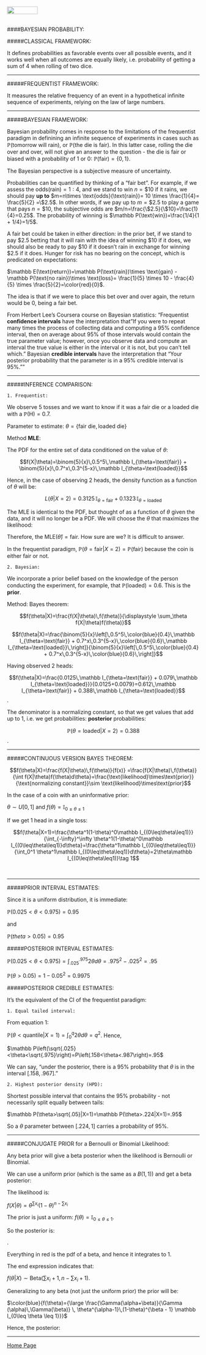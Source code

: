 <br>
<a href="http://rinterested.github.io/statistics/index.html">
<img HEIGHT="20" WIDTH="80" src="https://cloud.githubusercontent.com/assets/9312897/10556783/a27a26fa-745c-11e5-9b1a-2d5bd737387a.PNG"></a>
<br><br>

####BAYESIAN PROBABILITY:
<br>

#####CLASSICAL FRAMEWORK:

It defines probabilities as favorable events over all possible events, and it works well when all outcomes are equally likely, i.e. probability of getting a sum of $4$ when rolling of two dice.

---

#####FREQUENTIST FRAMEWORK:

It measures the relative frequency of an event in a hypothetical infinite sequence of experiments, relying on the law of large numbers.

---

#####BAYESIAN FRAMEWORK:

Bayesian probability comes in response to the limitations of the frequentist paradigm in definining an infinite sequence of experiments in cases such as $\mathbb P(\text{tomorrow will rain})$, or $\mathbb P(\text{the die is fair})$. In this latter case, rolling the die over and over, will not give an answer to the question - the die is fair or biased with a probability of $1$ or $0$: $\mathbb P(\text{fair})=\{0,1\}$.

The Bayesian perspective is a subjective measure of uncertainty.

Probabilities can be quantified by thinking of a "fair bet". For example, if we assess the $\text{odds}(\text{rain})=1:4$, and we stand to win $n=\$10$ if it rains, we should pay **up to** $m=n\times \text{odds}(\text{rain})= 10 \times \frac{1}{4}= \frac{5}{2} =\$2.5$.  In other words, if we pay up to $m=\$2.5$ to play a game that pays $n=\$10$, the subjective odds are $m/n=\frac{\$2.5}{\$10}=\frac{1}{4}=0.25$. The probability of winning is $\mathbb P(\text{win})=\frac{1/4}{1 + 1/4}=1/5$.

A fair bet could be taken in either direction: in the prior bet, if we stand to pay $\$2.5$ betting that it will rain with the idea of winning $\$10$ if it does, we should also be ready to pay $\$10$ if it doesn't rain in exchange for winning $\$2.5$ if it does. Hunger for risk has no bearing on the concept, which is predicated on expectations:

$\mathbb E(\text{return})=\mathbb P(\text{rain})\times \text{gain} - \mathbb P(\text{no rain})\times \text{loss}= \frac{1}{5} \times 10 - \frac{4}{5} \times \frac{5}{2}=\color{red}{0}$.

The idea is that if we were to place this bet over and over again, the return would be $0$, being a fair bet.

From Herbert Lee's Coursera course on Bayesian statistics: "Frequentist **confidence intervals** have the interpretation that "If you were to repeat many times the process of collecting data and computing a 95% confidence interval, then on average about 95% of those intervals would contain the true parameter value; however, once you observe data and compute an interval the true value is either in the interval or it is not, but you can't tell which." Bayesian **credible intervals** have the interpretation that "Your posterior probability that the parameter is in a 95% credible interval is 95%.""

---

#####INFERENCE COMPARISON:

    1. Frequentist:

We observe $5$ tosses and we want to know if it was a fair die or a loaded die with a $\mathbb P(\text{H})=0.7$.

Parameter to estimate: $\theta=\{\text{fair die},\text{loaded die}\}$

Method **MLE**:

The PDF for the entire set of data conditioned on the value of $\theta$:

$$f(X|\theta)=\binom{5}{x}\,0.5^5\,\mathbb I_{\theta=\text{fair}} + \binom{5}{x}\,0.7^x\,0.3^{5-x}\,\mathbb I_{\theta=\text{loaded}}$$

Hence, in the case of observing $2$ heads, the density function as a function of $\theta$ will be:

$$L(\theta|X=2)=0.3125\,\mathbb I_{\theta=\text{fair}} + 0.1323\,\mathbb I_{\theta=\text{loaded}}$$

The MLE is identical to the PDF, but thought of as a function of $\theta$ given the data, and it will no longer be a PDF. We will choose the $\theta$ that maximizes the likelihood:

Therefore, the $\text{MLE}(\hat \theta)=\text{fair}$. How sure are we? It is difficult to answer.

In the frequentist paradigm, $\mathbb P(\theta=\text{fair}|X=2)=\mathbb P(\text{fair})$ because the coin is either fair or not.

    2. Bayesian:
    
We incorporate a prior belief based on the knowledge of the person conducting the experiment, for example, that $\mathbb P(\text{loaded})=0.6$. This is the **prior**.

Method: Bayes theorem:

$$f(\theta|X)=\frac{f(X|\theta)\,f(\theta)}{\displaystyle \sum_\theta f(X|\theta)f(\theta)}$$

$$f(\theta|X)=\frac{\binom{5}{x}\left[\,0.5^5\,\color{blue}{0.4}\,\mathbb I_{\theta=\text{fair}} + 0.7^x\,0.3^{5-x}\,\color{blue}{0.6}\,\mathbb I_{\theta=\text{loaded}}\,\right]}{\binom{5}{x}\left[\,0.5^5\,\color{blue}{0.4} + 0.7^x\,0.3^{5-x}\,\color{blue}{0.6}\,\right]}$$

Having observed $2$ heads:

$$f(\theta|X)=\frac{0.0125\,\mathbb I_{\theta=\text{fair}} + 0.079\,\mathbb I_{\theta=\text{loaded}}}{0.0125+0.0079}=0.612\,\mathbb I_{\theta=\text{fair}} + 0.388\,\mathbb I_{\theta=\text{loaded}}$$.

The denominator is a normalizing constant, so that we get values that add up to $1$, i.e. we get probabilities: **posterior** probabilities:

$$\mathbb P(\theta=\text{loaded}|X=2)=0.388$$.

---

#####CONTINUOUS VERSION BAYES THEOREM:

$$f(\theta|X)=\frac{f(X|\theta)\,f(\theta)}{f(x)}
=\frac{f(X|\theta)\,f(\theta)}{\int f(X|\theta)f(\theta)d\theta}=\frac{\text{likelihood}\times\text{prior}}{\text{normalizing constant}}\sim \text{likelihood}\times\text{prior}$$

In the case of a coin with an uninformative prior:

$\theta\sim U[0,1]$ and $f(\theta)=\mathbb I_{0\leq\theta\leq1}$

If we get $1$ head in a single toss:

$$f(\theta|X=1)=\frac{\theta^1(1-\theta)^0\mathbb I_{(0\leq\theta\leq1)}}{\int_{-\infty}^\infty \theta^1(1-\theta)^0\mathbb I_{(0\leq\theta\leq1)}d\theta}=\frac{\theta^1\mathbb I_{(0\leq\theta\leq1)}}{\int_0^1 \theta^1\mathbb I_{(0\leq\theta\leq1)}d\theta}=2\theta\mathbb I_{(0\leq\theta\leq1)}\tag 1$$

<br>

---

#####PRIOR INTERVAL ESTIMATES:


Since it is a uniform distribution, it is immediate:

$\mathbb P(0.025<\theta<0.975)=0.95$

and

$\mathbb P(theta>0.05)=0.95$

#####POSTERIOR INTERVAL ESTIMATES:


$\mathbb P(0.025<\theta<0.975)=\int_.025^.975 2\theta d\theta= .975^2-.025^2=.95$

$\mathbb P(\theta>0.05)=1 - 0.05^2=0.9975$

#####POSTERIOR CREDIBLE ESTIMATES:


It's the equivalent of the CI of the frequentist paradigm:

    1. Equal tailed interval:
    

From equation 1:

$\mathbb P(\theta<\text{quantile}|X=1)=\int_0^q 2\theta d\theta=q^2$. Hence,

$\mathbb P\left(\sqrt{.025}<\theta<\sqrt{.975}\right)=P\left(.158<\theta<.987\right)=.95$

We can say, "under the posterior, there is a $95\%$ probability that $\theta$ is in the interval $[.158,.967]$."

    2. Highest posterior density (HPD):


Shortest possible interval that contains the $95\%$ probability - not necessarily split equally between tails:

$\mathbb P(\theta>\sqrt{.05}|X=1)=\mathbb P(\theta>.224|X=1)=.95$

So a $\theta$ parameter between $[.224,1]$ carries a probability of $95\%$.

---

#####CONJUGATE PRIOR for a Bernoulli or Binomial Likelihood:

Any beta prior will give a beta posterior when the likelihood is Bernoulli or Binomial.

We can use a uniform prior (which is the same as a $B(1,1)$) and get a beta posterior:

The likelihood is:

$f(X|\theta)= \theta^{\sum x_i}(1-\theta)^{n-\sum x_i}$

The prior is just a uniform: $f(\theta) = \mathbb I_{0\leq \theta \leq 1}$.

So the posterior is:

\begin{align}
\displaystyle f(\theta|X) &= \frac{\theta^{\sum x_i}\,(1-\theta)^{n-\sum x_i}\, \mathbb I_{0\leq \theta \leq 1}}{\int_0^1 \theta^{\sum x_i}\,(1-\theta)^{n-\sum x_i}\,  d\theta} \\\\ 

&=\frac{\theta^{\sum x_i}\,(1-\theta)^{n-\sum x_i}\, \mathbb I_{0\leq \theta \leq 1}}{\frac{\Gamma (\sum x_i + 1)\,\Gamma(n-\sum x_i +1 )}{\Gamma(n+2)} \color{red}{\int_0^1  {\frac{\Gamma(n+2)}{\Gamma (\sum x_i + 1)\,\Gamma(n-\sum x_i +1 )} \theta^{\sum x_i}\,(1-\theta)^{n-\sum x_i}\,  d\theta}}} \\\\

&=\frac{\Gamma(n+2)}{\Gamma (\sum x_i + 1)\,\Gamma(n-\sum x_i +1 )} \,
\theta^{\sum x_i}\,(1-\theta)^{n-\sum x_i}\, \mathbb I_{0\leq \theta \leq 1}
\end{align}.

Everything in red is the pdf of a beta, and hence it integrates to $1$.

The end expression indicates that:

$f(\theta|X) \sim \text{Beta} (\sum x_i + 1, \, n - \sum x_i + 1)$.

Generalizing to any beta (not just the uniform prior) the prior will be:

$\color{blue}{f(\theta)={\large \frac{\Gamma(\alpha+\beta)}{\Gamma (\alpha)\,\Gamma(\beta)} \,
\theta^{\alpha-1}\,(1-\theta)^{\beta - 1} \mathbb I_{0\leq \theta \leq 1}}}$

Hence, the posterior:

\begin{align}

f(\theta|X) &\propto  f(X|\theta)\, f(\theta)\\\\
&= \theta^{\sum x_i}\,(1-\theta)^{n-\sum x_i} 
\color{blue}{\large \frac{\Gamma(\alpha+\beta)}{\Gamma (\alpha)\,\Gamma(\beta)} \,
\theta^{\alpha-1}\,(1-\theta)^{\beta - 1} \mathbb I_{0\leq \theta \leq 1}}\\\\
&\propto \theta^{\,\alpha + \sum x_i - 1}\,(1-\theta)^{\,\beta + n - \sum x_i - 1}\,\mathbb I_{0\leq \theta \leq 1}\\\\
&\theta|X \sim Beta(\alpha + \sum x_i,\, \beta + n - \sum x_i)
\end{align}


---

<a href="http://rinterested.github.io/statistics/index.html">Home Page</a>
